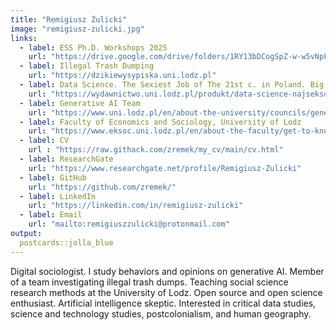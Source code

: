 ```yaml
---
title: "Remigiusz Żulicki"
image: "remigiusz-zulicki.jpg"
links:
  - label: ESS Ph.D. Workshops 2025
    url: "https://drive.google.com/drive/folders/1RY13bDCogSpZ-w-w5vNpFyuhIB-jVuv3?usp=sharing"
  - label: Illegal Trash Dumping
    url: "https://dzikiewysypiska.uni.lodz.pl"
  - label: Data Science. The Sexiest Job of The 21st c. in Poland. Big data, AI and Power Point [book]
    url: "https://wydawnictwo.uni.lodz.pl/produkt/data-science-najseksowniejszy-zawod-xxi-wieku-w-polsce/" 
  - label: Generative AI Team
    url: "https://www.uni.lodz.pl/en/about-the-university/councils/generative-ai-team-at-the-university-of-lodz"
  - label: Faculty of Economics and Sociology, University of Lodz
    url: "https://www.eksoc.uni.lodz.pl/en/about-the-faculty/get-to-know-eksoc"
  - label: CV
    url : "https://raw.githack.com/zremek/my_cv/main/cv.html"
  - label: ResearchGate
    url: "https://www.researchgate.net/profile/Remigiusz-Zulicki"
  - label: GitHub
    url: "https://github.com/zremek/"
  - label: LinkedIn
    url: "https://linkedin.com/in/remigiusz-zulicki"
  - label: Email
    url: "mailto:remigiuszzulicki@protonmail.com"
output:
  postcards::jolla_blue
---
```

 
Digital sociologist. I study behaviors and opinions on generative AI. Member of a team investigating illegal trash dumps. Teaching social science research methods at the University of Lodz. Open source and open science enthusiast. Artificial intelligence skeptic. Interested in critical data studies, science and technology studies, postcolonialism, and human geography.
